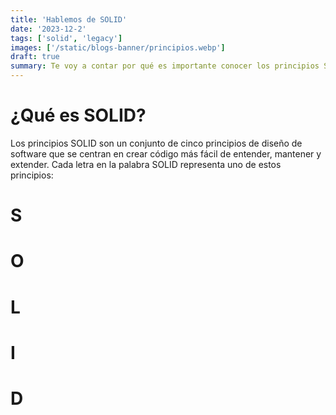 ```yaml
---
title: 'Hablemos de SOLID'
date: '2023-12-2'
tags: ['solid', 'legacy']
images: ['/static/blogs-banner/principios.webp']
draft: true
summary: Te voy a contar por qué es importante conocer los principios SOLID y cómo aplicarlos refactorizando tu código legacy con algunos ejemplos, adelante!
---
```


# ¿Qué es SOLID?

Los principios SOLID son un conjunto de cinco principios de diseño de software que se centran en crear código más fácil de entender, mantener y extender. Cada letra en la palabra SOLID representa uno de estos principios:

# S

# O

# L

# I

# D
